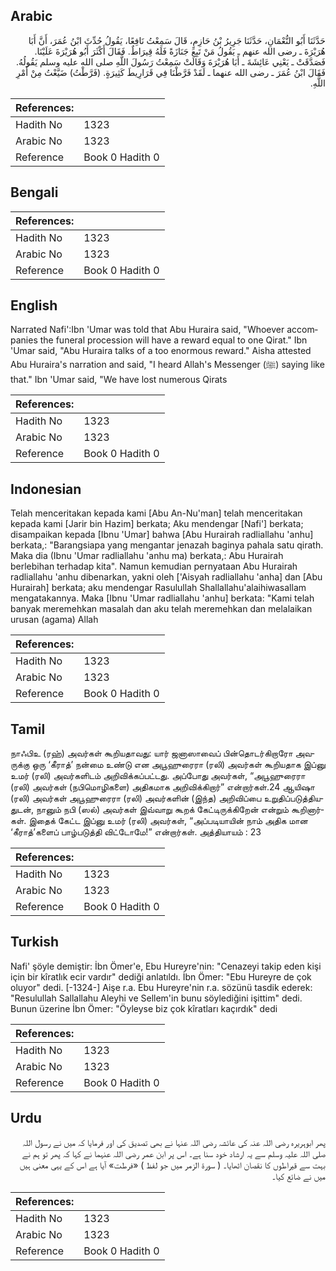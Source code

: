 ## Arabic


<div dir="rtl" lang="ar" style={{fontSize:'larger',backgroundColor:'#f8f9fa',padding:20}}>
حَدَّثَنَا أَبُو النُّعْمَانِ، حَدَّثَنَا جَرِيرُ بْنُ حَازِمٍ، قَالَ سَمِعْتُ نَافِعًا، يَقُولُ حُدِّثَ ابْنُ عُمَرَ، أَنَّ أَبَا هُرَيْرَةَ ـ رضى الله عنهم ـ يَقُولُ مَنْ تَبِعَ جَنَازَةً فَلَهُ قِيرَاطٌ‏.‏ فَقَالَ أَكْثَرَ أَبُو هُرَيْرَةَ عَلَيْنَا‏.‏ فَصَدَّقَتْ ـ يَعْنِي عَائِشَةَ ـ أَبَا هُرَيْرَةَ وَقَالَتْ سَمِعْتُ رَسُولَ اللَّهِ صلى الله عليه وسلم يَقُولُهُ‏.‏ فَقَالَ ابْنُ عُمَرَ ـ رضى الله عنهما ـ لَقَدْ فَرَّطْنَا فِي قَرَارِيطَ كَثِيرَةٍ‏.‏ ‏(‏فَرَّطْتُ‏)‏ ضَيَّعْتُ مِنْ أَمْرِ اللَّهِ‏.‏
</div>
<div style={{backgroundColor:'#f8f9fa',padding:20, marginBottom: 10}}><table> <thead> <tr> <th>References:</th> <th></th> </tr> </thead> <tbody><tr><td>Hadith No</td><td>1323</td></tr><tr><td>Arabic No</td><td>1323</td></tr><tr><td>Reference</td><td>Book 0 Hadith 0</td></tr></tbody></table></div>

## Bengali


<div dir="ltr" lang="bn" style={{fontSize:'larger',backgroundColor:'#f8f9fa',padding:20}}>

</div>
<div style={{backgroundColor:'#f8f9fa',padding:20, marginBottom: 10}}><table> <thead> <tr> <th>References:</th> <th></th> </tr> </thead> <tbody><tr><td>Hadith No</td><td>1323</td></tr><tr><td>Arabic No</td><td>1323</td></tr><tr><td>Reference</td><td>Book 0 Hadith 0</td></tr></tbody></table></div>

## English


<div dir="ltr" lang="en" style={{fontSize:'larger',backgroundColor:'#f8f9fa',padding:20}}>
Narrated Nafi':Ibn 'Umar was told that Abu Huraira said, "Whoever accompanies the funeral procession will have a reward equal to one Qirat." Ibn 'Umar said, "Abu Huraira talks of a too enormous reward." Aisha attested Abu Huraira's narration and said, "I heard Allah's Messenger (ﷺ) saying like that." Ibn 'Umar said, "We have lost numerous Qirats
</div>
<div style={{backgroundColor:'#f8f9fa',padding:20, marginBottom: 10}}><table> <thead> <tr> <th>References:</th> <th></th> </tr> </thead> <tbody><tr><td>Hadith No</td><td>1323</td></tr><tr><td>Arabic No</td><td>1323</td></tr><tr><td>Reference</td><td>Book 0 Hadith 0</td></tr></tbody></table></div>

## Indonesian


<div dir="ltr" lang="id" style={{fontSize:'larger',backgroundColor:'#f8f9fa',padding:20}}>
Telah menceritakan kepada kami [Abu An-Nu'man] telah menceritakan kepada kami [Jarir bin Hazim] berkata; Aku mendengar [Nafi'] berkata; disampaikan kepada [Ibnu 'Umar] bahwa [Abu Hurairah radliallahu 'anhu] berkata,: "Barangsiapa yang mengantar jenazah baginya pahala satu qirath. Maka dia (Ibnu 'Umar radliallahu 'anhu ma) berkata,: Abu Hurairah berlebihan terhadap kita". Namun kemudian pernyataan Abu Hurairah radliallahu 'anhu dibenarkan, yakni oleh ['Aisyah radliallahu 'anha] dan [Abu Hurairah] berkata; aku mendengar Rasulullah Shallallahu'alaihiwasallam mengatakannya. Maka [Ibnu 'Umar radliallahu 'anhu] berkata: "Kami telah banyak meremehkan masalah dan aku telah meremehkan dan melalaikan urusan (agama) Allah
</div>
<div style={{backgroundColor:'#f8f9fa',padding:20, marginBottom: 10}}><table> <thead> <tr> <th>References:</th> <th></th> </tr> </thead> <tbody><tr><td>Hadith No</td><td>1323</td></tr><tr><td>Arabic No</td><td>1323</td></tr><tr><td>Reference</td><td>Book 0 Hadith 0</td></tr></tbody></table></div>

## Tamil


<div dir="ltr" lang="ta" style={{fontSize:'larger',backgroundColor:'#f8f9fa',padding:20}}>
நாஃபிஉ (ரஹ்) அவர்கள் கூறியதாவது: யார் ஜனாஸாவைப் பின்தொடர்கிறாரோ அவருக்கு ஒரு ‘கீராத்’ நன்மை உண்டு என அபூஹுரைரா (ரலி) அவர்கள் கூறியதாக இப்னு உமர் (ரலி) அவர்களிடம் அறிவிக்கப்பட்டது. அப்போது அவர்கள், “அபூஹுரைரா (ரலி) அவர்கள் (நபிமொழிகளை) அதிகமாக அறிவிக்கிறார்” என்றார்கள்.24 ஆயிஷா (ரலி) அவர்கள் அபூஹுரைரா (ரலி) அவர்களின் (இந்த) அறிவிப்பை உறுதிப்படுத்தியதுடன், நானும் நபி (ஸல்) அவர்கள் இவ்வாறு கூறக் கேட்டிருக்கிறேன் என்றும் கூறினார்கள். இதைக் கேட்ட இப்னு உமர் (ரலி) அவர்கள், “அப்படியாயின் நாம் அதிக மான ‘கீராத்’களைப் பாழ்படுத்தி விட்டோமே!” என்றார்கள். அத்தியாயம் : 23
</div>
<div style={{backgroundColor:'#f8f9fa',padding:20, marginBottom: 10}}><table> <thead> <tr> <th>References:</th> <th></th> </tr> </thead> <tbody><tr><td>Hadith No</td><td>1323</td></tr><tr><td>Arabic No</td><td>1323</td></tr><tr><td>Reference</td><td>Book 0 Hadith 0</td></tr></tbody></table></div>

## Turkish


<div dir="ltr" lang="tr" style={{fontSize:'larger',backgroundColor:'#f8f9fa',padding:20}}>
Nafi' şöyle demiştir: İbn Ömer'e, Ebu Hureyre'nin: "Cenazeyi takip eden kişi için bir kîratlık ecir vardır" dediği anlatıldı. İbn Ömer: "Ebu Hureyre de çok oluyor" dedi. [-1324-] Aişe r.a. Ebu Hureyre'nin r.a. sözünü tasdik ederek: "Resulullah Sallallahu Aleyhi ve Sellem'in bunu söylediğini işittim" dedi. Bunun üzerine İbn Ömer: "Öyleyse biz çok kîratları kaçırdık" dedi
</div>
<div style={{backgroundColor:'#f8f9fa',padding:20, marginBottom: 10}}><table> <thead> <tr> <th>References:</th> <th></th> </tr> </thead> <tbody><tr><td>Hadith No</td><td>1323</td></tr><tr><td>Arabic No</td><td>1323</td></tr><tr><td>Reference</td><td>Book 0 Hadith 0</td></tr></tbody></table></div>

## Urdu


<div dir="rtl" lang="ur" style={{fontSize:'larger',backgroundColor:'#f8f9fa',padding:20}}>
پھر ابوہریرہ رضی اللہ عنہ کی عائشہ رضی اللہ عنہا نے بھی تصدیق کی اور فرمایا کہ میں نے رسول اللہ صلی اللہ علیہ وسلم سے یہ ارشاد خود سنا ہے۔ اس پر ابن عمر رضی اللہ عنہما نے کہا کہ پھر تو ہم نے بہت سے قیراطوں کا نقصان اٹھایا۔ ( سورۃ الزمر میں جو لفظ ) «فرطت‏» آیا ہے اس کے یہی معنی ہیں میں نے ضائع کیا۔
</div>
<div style={{backgroundColor:'#f8f9fa',padding:20, marginBottom: 10}}><table> <thead> <tr> <th>References:</th> <th></th> </tr> </thead> <tbody><tr><td>Hadith No</td><td>1323</td></tr><tr><td>Arabic No</td><td>1323</td></tr><tr><td>Reference</td><td>Book 0 Hadith 0</td></tr></tbody></table></div>
